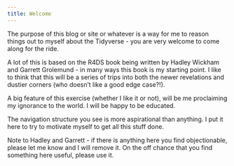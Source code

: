 ```yaml
---
title: Welcome
---
```


The purpose of this blog or site or whatever is a way for me to reason things out to myself about the Tidyverse - you are very welcome to come along for the ride. 

A lot of this is based on the R4DS book being written by Hadley Wickham and Garrett Grolemund - in many ways this book is my starting point. I like to think that this will be a series of trips into both the newer revelations and dustier corners (who doesn't like a good edge case?!).

A big feature of this exercise (whether I like it or not), will be me proclaiming my ignorance to the world. I will be happy to be educated.

The navigation structure you see is more aspirational than anything. I put it here to try to motivate myself to get all this stuff done.

Note to Hadley and Garrett - if there is anything here you find objectionable, please let me know and I will remove it. On the off chance that you find something here useful, please use it.



